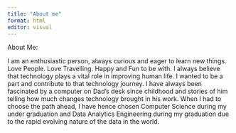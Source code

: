 ```yaml
---
title: "About me"
format: html
editor: visual
---
```


About Me:

I am an enthusiastic person, always curious and eager to learn new things. Love People. Love Travelling. Happy and Fun to be with. I always believe that technology plays a vital role in improving human life. I wanted to be a part and contribute to that technology journey. I have always been fascinated by a computer on Dad’s desk since childhood and stories of him telling how much changes technology brought in his work. When I had to choose the path ahead, I have hence chosen Computer Science during my under graduation and Data Analytics Engineering during my graduation due to the rapid evolving nature of the data in the world.
